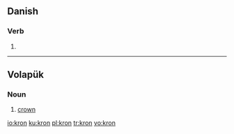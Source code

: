 ==Danish==

===Verb===
{{infl|da|verb form}}

# {{form of|imperative|krone|lang=da}}

----

==Volapük==

===Noun===
{{infl|vo|noun}}
 
# [[crown]]

[[io:kron]]
[[ku:kron]]
[[pl:kron]]
[[tr:kron]]
[[vo:kron]]